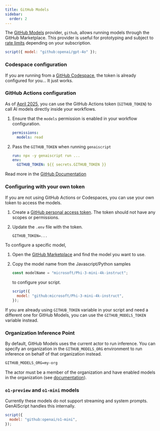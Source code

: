 ```yaml
---
title: GitHub Models
sidebar:
  order: 2
---
```



The [GitHub Models](https://github.com/marketplace/models) provider, `github`, allows running models through the GitHub Marketplace.
This provider is useful for prototyping and subject to [rate limits](https://docs.github.com/en/github-models/prototyping-with-ai-models#rate-limits)
depending on your subscription.

```js "github:"
script({ model: "github:openai/gpt-4o" });
```

### Codespace configuration

If you are running from a [GitHub Codespace](https://github.com/features/codespaces), the token is already configured for you...
It just works.

### GitHub Actions configuration

As of [April 2025](https://github.blog/changelog/2025-04-14-github-actions-token-integration-now-generally-available-in-github-models/),
you can use the GitHub Actions token (`GITHUB_TOKEN`) to call AI models directly inside your workflows.

<Steps>

<ol>

<li>

Ensure that the `models` permission is enabled in your workflow configuration.

```yaml title="genai.yml" "models: read"
permissions:
  models: read
```

</li>

<li>

Pass the `GITHUB_TOKEN` when running `genaiscript`

```yaml title="genai.yml" "GITHUB_TOKEN: ${{ secrets.GITHUB_TOKEN }}"
run: npx -y genaiscript run ...
env:
  GITHUB_TOKEN: ${{ secrets.GITHUB_TOKEN }}
```

</li>

</ol>

</Steps>

Read more in the [GitHub Documentation](https://docs.github.com/en/github-models/integrating-ai-models-into-your-development-workflow#using-ai-models-with-github-actions)

### Configuring with your own token

If you are not using GitHub Actions or Codespaces, you can use your own token to access the models.

<Steps>

<ol>

<li>

Create a [GitHub personal access token](https://github.com/settings/tokens/new).
The token should not have any scopes or permissions.

</li>

<li>

Update the `.env` file with the token.

```txt title=".env"
GITHUB_TOKEN=...
```

</li>

</ol>

</Steps>

To configure a specific model,

<Steps>

<ol>

<li>

Open the [GitHub Marketplace](https://github.com/marketplace/models) and find the model you want to use.

</li>

<li>

Copy the model name from the Javascript/Python samples

```js "Phi-3-mini-4k-instruct"
const modelName = "microsoft/Phi-3-mini-4k-instruct";
```

to configure your script.

```js "microsoft/Phi-3-mini-4k-instruct"
script({
  model: "github:microsoft/Phi-3-mini-4k-instruct",
});
```

</li>

</ol>

</Steps>

If you are already using `GITHUB_TOKEN` variable in your script and need a different one
for GitHub Models, you can use the `GITHUB_MODELS_TOKEN` variable instead.

### Organization Inference Point

By default, GitHub Models uses the current actor to run inference. You can specify an organization
in the `GITHUB_MODELS_ORG` environment to run inference on behalf of that organization instead.

```txt title=".env"
GITHUB_MODELS_ORG=my-org
```

The actor must be a member of the organization and have enabled models in the organization (see [documentation](https://docs.github.com/en/rest/models/embeddings#run-an-embedding-request-attributed-to-an-organization)).

### `o1-preview` and `o1-mini` models

Currently these models do not support streaming and
system prompts. GenAIScript handles this internally.

```js "github:openai/o1-mini"
script({
  model: "github:openai/o1-mini",
});
```

<LLMProviderFeatures provider="github" />
